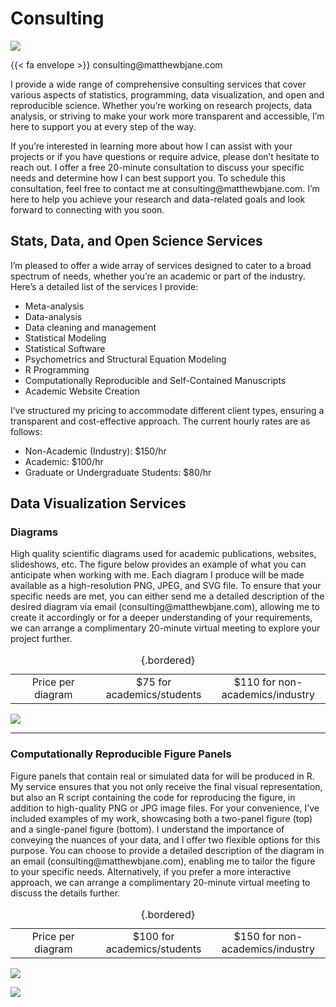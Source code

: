 
# Consulting 

::: {.grid}

::: {.g-col-5}

![](https://psychology.uconn.edu/wp-content/uploads/sites/3504/2022/05/Matthew-Jane.jpeg)

{{< fa envelope >}} consulting@matthewbjane.com

:::

::: {.g-col-7}
I provide a wide range of comprehensive consulting services that cover various aspects of statistics, programming, data visualization, and open and reproducible science. Whether you're working on research projects, data analysis, or striving to make your work more transparent and accessible, I'm here to support you at every step of the way.

If you're interested in learning more about how I can assist with your projects or if you have questions or require advice, please don't hesitate to reach out. I offer a free 20-minute consultation to discuss your specific needs and determine how I can best support you. To schedule this consultation, feel free to contact me at consulting@matthewbjane.com. I'm here to help you achieve your research and data-related goals and look forward to connecting with you soon.
:::

:::



## Stats, Data, and Open Science Services

I'm pleased to offer a wide array of services designed to cater to a broad spectrum of needs, whether you're an academic or part of the industry. Here's a detailed list of the services I provide:

- Meta-analysis
- Data-analysis
- Data cleaning and management
- Statistical Modeling
- Statistical Software
- Psychometrics and Structural Equation Modeling
- R Programming
- Computationally Reproducible and Self-Contained Manuscripts
- Academic Website Creation


I've structured my pricing to accommodate different client types, ensuring a transparent and cost-effective approach. The current hourly rates are as follows:

- Non-Academic (Industry): $150/hr
- Academic: $100/hr
- Graduate or Undergraduate Students: $80/hr


## Data Visualization Services

### Diagrams 

High quality scientific diagrams used for academic publications, websites, slideshows, etc. The figure below provides an example of what you can anticipate when working with me. Each diagram I produce will be made available as a high-resolution PNG, JPEG, and SVG file. To ensure that your specific needs are met, you can either send me a detailed description of the desired diagram via email (consulting@matthewbjane.com), allowing me to create it accordingly or for a deeper understanding of your requirements, we can arrange a complimentary 20-minute virtual meeting to explore your project further. 

||||
|:-:|:--:|:--:|
|Price per diagram| \$75 for academics/students |  \$110 for non-academics/industry | 

: {.bordered}

![](MetaAnalysisFigure 2.png){fig-width=50%}

<hr>
### Computationally Reproducible Figure Panels

Figure panels that contain real or simulated data for will be produced in R. My service ensures that you not only receive the final visual representation, but also an R script containing the code for reproducing the figure, in addition to high-quality PNG or JPG image files. For your convenience, I've included examples of my work, showcasing both a two-panel figure (top) and a single-panel figure (bottom). I understand the importance of conveying the nuances of your data, and I offer two flexible options for this purpose. You can choose to provide a detailed description of the diagram in an email (consulting@matthewbjane.com), enabling me to tailor the figure to your specific needs. Alternatively, if you prefer a more interactive approach, we can arrange a complimentary 20-minute virtual meeting to discuss the details further.


||||
|:-:|:--:|:--:|
|Price per diagram| \$100 for academics/students |  \$150 for non-academics/industry | 

: {.bordered}

![](unnamed-chunk-10-1 2.png)

![](unnamed-chunk-6-1 5.png)